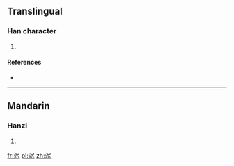 ==Translingual==

===Han character===
{{Han char|rn=85|rad=水|as=05|sn=8|four=|canj=水尸大弓 (ESKN)}}

# {{defn|Han|sort=水05}}

====References====
* {{Han ref|kx=0618.020|dkj=17313|dj=1013.010|hdz=31596.010|uh=6CE6|ud=27878}}

----

==Mandarin==

===Hanzi===
{{cmn-hanzi|pin=[[jú]] ([[ju2]]), [[zhòu]] ([[zhou4]])|wg=chü<sup>2</sup>, chou<sup>4</sup>}}

# {{defn|Mandarin|sort=水05}}

[[fr:泦]]
[[pl:泦]]
[[zh:泦]]